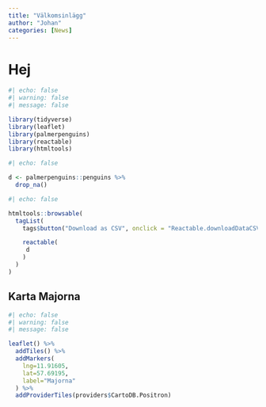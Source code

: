 ```yaml
---
title: "Välkomsinlägg"
author: "Johan"
categories: [News]
---
```


# Hej

```r
#| echo: false
#| warning: false
#| message: false

library(tidyverse)
library(leaflet)
library(palmerpenguins)
library(reactable)
library(htmltools)

```

```r
#| echo: false

d <- palmerpenguins::penguins %>% 
  drop_na()


```


```r
#| echo: false

htmltools::browsable(
  tagList(
    tags$button("Download as CSV", onclick = "Reactable.downloadDataCSV('cars-table')"),

    reactable(
     d
    )
  )
)

```



## Karta Majorna

```r
#| echo: false
#| warning: false
#| message: false

leaflet() %>%
  addTiles() %>%
  addMarkers(
    lng=11.91605, 
    lat=57.69195, 
    label="Majorna"
  ) %>% 
  addProviderTiles(providers$CartoDB.Positron)
```
